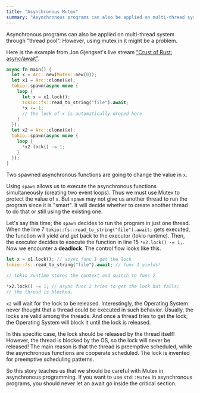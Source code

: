 ```yaml
---
title: "Asynchronous Mutex"
summary: "Asynchronous programs can also be applied on multi-thread system through thread pool. However, using mutex in it might be a problem."
---
```


Asynchronous programs can also be applied on multi-thread system through "thread pool". However, using mutex in it might be a problem.

Here is the example from Jon Gjengset's live stream ["Crust of Rust: async/await"](https://www.youtube.com/watch?v=ThjvMReOXYM&t=1437s).

```rust
async fn main() {
  let x = Arc::new(Mutex::new(0));
  let x1 = Arc::clone(&x);
  tokio::spawn(async move {
    loop {
      let x = x1.lock();
      tokio::fs::read_to_string("file").await;
      *x += 1;
      // the lock of x is automatically droped here
    }
  });
  let x2 = Arc::clone(&x);
  tokio::spawn(async move {
    loop {
      *x2.lock() -= 1;
    }
  });
}
```

Two spawned asynchronous functions are going to change the value in `x`. 

Using `spawn` allows us to execute the asynchronous functions simultaneously (creating two event loops). Thus we must use Mutex to protect the value of `x`. But `spawn` may not give us another thread to run the program since it is "smart". It will decide whether to create another thread to do that or still using the existing one.

Let's say this time; the `spawn` decides to run the program in just one thread. When the line 7 `tokio::fs::read_to_string("file").await;` gets executed, the function will yield and get back to the executor (tokio runtime). Then, the executor decides to execute the function in line 15 `*x2.lock() -= 1;`. Now we encounter a **deadlock**. The control flow looks like this.

```rust
let x = x1.lock(); // async func 1 get the lock
tokio::fs::read_to_string("file").await; // func 1 yields!

// tokio runtime stores the context and switch to func 2

*x2.lock() -= 1; // async func 2 tries to get the lock but fails;
// the thread is blocked.
```

`x2` will wait for the lock to be released. Interestingly, the Operating System never thought that a thread could be executed in such behavior. Usually, the locks are valid among the threads. And once a thread tries to get the lock, the Operating System will block it until the lock is released.

In this specific case, the lock should be released by the thread itself! However, the thread is blocked by the OS, so the lock will never be released! The main reason is that the thread is preemptive scheduled, while the asynchronous functions are cooperate scheduled. The lock is invented for preemptive scheduling patterns.

So this story teaches us that we should be careful with Mutex in asynchronous programming. If you want to use `std::Mutex` in asynchronous programs, you should never let an await go inside the critical section.
